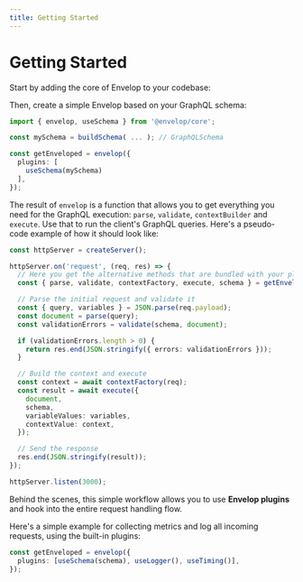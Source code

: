```yaml
---
title: Getting Started
---
```


# Getting Started

Start by adding the core of Envelop to your codebase:

<PackageInstall minWidth="35ch" packageName="graphql @envelop/core" />

Then, create a simple Envelop based on your GraphQL schema:

```ts
import { envelop, useSchema } from '@envelop/core';

const mySchema = buildSchema( ... ); // GraphQLSchema

const getEnveloped = envelop({
  plugins: [
    useSchema(mySchema)
  ],
});
```

The result of `envelop` is a function that allows you to get everything you need for the GraphQL execution: `parse`, `validate`, `contextBuilder` and `execute`. Use that to run the client's GraphQL queries. Here's a pseudo-code example of how it should look like:

```ts
const httpServer = createServer();

httpServer.on('request', (req, res) => {
  // Here you get the alternative methods that are bundled with your plugins
  const { parse, validate, contextFactory, execute, schema } = getEnveloped();

  // Parse the initial request and validate it
  const { query, variables } = JSON.parse(req.payload);
  const document = parse(query);
  const validationErrors = validate(schema, document);

  if (validationErrors.length > 0) {
    return res.end(JSON.stringify({ errors: validationErrors }));
  }

  // Build the context and execute
  const context = await contextFactory(req);
  const result = await execute({
    document,
    schema,
    variableValues: variables,
    contextValue: context,
  });

  // Send the response
  res.end(JSON.stringify(result));
});

httpServer.listen(3000);
```

Behind the scenes, this simple workflow allows you to use **Envelop plugins** and hook into the entire request handling flow.

Here's a simple example for collecting metrics and log all incoming requests, using the built-in plugins:

```ts
const getEnveloped = envelop({
  plugins: [useSchema(schema), useLogger(), useTiming()],
});
```
